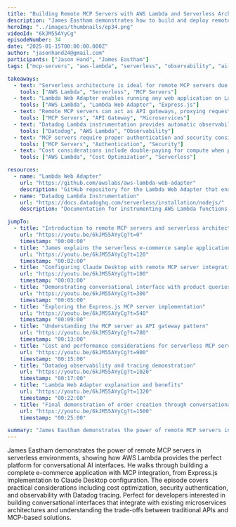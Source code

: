 ```yaml
---
title: "Building Remote MCP Servers with AWS Lambda and Serverless Architecture"
description: "James Eastham demonstrates how to build and deploy remote MCP servers using AWS Lambda, showing how serverless architecture provides the perfect environment for conversational AI interfaces with proper observability and security."
heroImg: "../images/thumbnails/ep34.png"
videoId: "6kJM55AYyCg"
episodeNumber: 34
date: "2025-01-15T00:00:00.000Z"
author: "jasonhand24@gmail.com"
participants: ["Jason Hand", "James Eastham"]
tags: ["mcp-servers", "aws-lambda", "serverless", "observability", "ai-integration"]

takeaways:
  - text: "Serverless architecture is ideal for remote MCP servers due to unpredictable workloads and infinite scalability"
    tools: ["AWS Lambda", "Serverless", "MCP Servers"]
  - text: "Lambda Web Adapter enables running any web application on Lambda without traditional Lambda handlers"
    tools: ["AWS Lambda", "Lambda Web Adapter", "Express.js"]
  - text: "Remote MCP servers can act as API gateways, proxying requests to downstream microservices"
    tools: ["MCP Servers", "API Gateway", "Microservices"]
  - text: "Datadog Lambda instrumentation provides automatic observability without code changes"
    tools: ["Datadog", "AWS Lambda", "Observability"]
  - text: "MCP servers require proper authentication and security considerations despite conversational interfaces"
    tools: ["MCP Servers", "Authentication", "Security"]
  - text: "Cost considerations include double-paying for compute when proxying between serverless functions"
    tools: ["AWS Lambda", "Cost Optimization", "Serverless"]

resources:
  - name: "Lambda Web Adapter"
    url: "https://github.com/awslabs/aws-lambda-web-adapter"
    description: "GitHub repository for the Lambda Web Adapter that enables running web apps on Lambda"
  - name: "Datadog Lambda Instrumentation"
    url: "https://docs.datadoghq.com/serverless/installation/nodejs/"
    description: "Documentation for instrumenting AWS Lambda functions with Datadog"

jumpTo:
  - title: "Introduction to remote MCP servers and serverless architecture"
    url: "https://youtu.be/6kJM55AYyCg?t=0"
    timestamp: "00:00:00"
  - title: "James explains the serverless e-commerce sample application"
    url: "https://youtu.be/6kJM55AYyCg?t=120"
    timestamp: "00:02:00"
  - title: "Configuring Claude Desktop with remote MCP server integration"
    url: "https://youtu.be/6kJM55AYyCg?t=180"
    timestamp: "00:03:00"
  - title: "Demonstrating conversational interface with product queries"
    url: "https://youtu.be/6kJM55AYyCg?t=300"
    timestamp: "00:05:00"
  - title: "Exploring the Express.js MCP server implementation"
    url: "https://youtu.be/6kJM55AYyCg?t=540"
    timestamp: "00:09:00"
  - title: "Understanding the MCP server as API gateway pattern"
    url: "https://youtu.be/6kJM55AYyCg?t=780"
    timestamp: "00:13:00"
  - title: "Cost and performance considerations for serverless MCP servers"
    url: "https://youtu.be/6kJM55AYyCg?t=900"
    timestamp: "00:15:00"
  - title: "Datadog observability and tracing demonstration"
    url: "https://youtu.be/6kJM55AYyCg?t=1020"
    timestamp: "00:17:00"
  - title: "Lambda Web Adapter explanation and benefits"
    url: "https://youtu.be/6kJM55AYyCg?t=1320"
    timestamp: "00:22:00"
  - title: "Final demonstration of order creation through conversational interface"
    url: "https://youtu.be/6kJM55AYyCg?t=1500"
    timestamp: "00:25:00"

summary: "James Eastham demonstrates the power of remote MCP servers in serverless environments, showing how AWS Lambda provides the perfect platform for conversational AI interfaces. He walks through building a complete e-commerce application with MCP integration, from Express.js implementation to Claude Desktop configuration. The episode covers practical considerations including cost optimization, security authentication, and observability with Datadog tracing. Perfect for developers interested in building conversational interfaces that integrate with existing microservices architectures and understanding the trade-offs between traditional APIs and MCP-based solutions."
---
```


James Eastham demonstrates the power of remote MCP servers in serverless environments, showing how AWS Lambda provides the perfect platform for conversational AI interfaces. He walks through building a complete e-commerce application with MCP integration, from Express.js implementation to Claude Desktop configuration. The episode covers practical considerations including cost optimization, security authentication, and observability with Datadog tracing. Perfect for developers interested in building conversational interfaces that integrate with existing microservices architectures and understanding the trade-offs between traditional APIs and MCP-based solutions. 